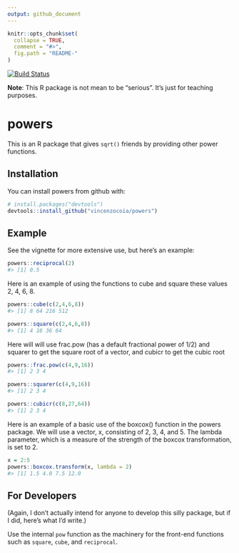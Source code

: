 ```yaml
---
output: github_document
---
```


<!-- README.md is generated from README.Rmd. Please edit that file -->

```r
knitr::opts_chunk$set(
  collapse = TRUE,
  comment = "#>",
  fig.path = "README-"
)
```

[![Build Status](https://travis-ci.org/vincenzocoia/powers.svg?branch=master)](https://travis-ci.org/vincenzocoia/powers)

__Note__: This R package is not mean to be "serious". It's just for teaching purposes. 


# powers

This is an R package that gives `sqrt()` friends by providing other
power functions.

## Installation

You can install powers from github with:

``` r
# install.packages("devtools")
devtools::install_github("vincenzocoia/powers")
```

## Example

See the vignette for more extensive use, but here’s an example:

``` r
powers::reciprocal(2)
#> [1] 0.5
```
Here is an example of using the functions to cube and square these values 2, 4, 6, 8.


```r
powers::cube(c(2,4,6,8))
#> [1] 8 64 216 512
```

```r
powers::square(c(2,4,6,8))
#> [1] 4 16 36 64 
```

Here will will use frac.pow (has a default fractional power of 1/2) and squarer to get the square root of a vector, and cubicr to get the cubic root

```r
powers::frac.pow(c(4,9,16))
#> [1] 2 3 4
```

```r
powers::squarer(c(4,9,16))
#> [1] 2 3 4
```

```r
powers::cubicr(c(8,27,64))
#> [1] 2 3 4
```


Here is an example of a basic use of the boxcox() function in the powers package.  We will use a vector, x, consisting of 2, 3, 4, and 5. The lambda parameter, which is a measure of the strength of the boxcox transformation, is set to 2.

```r
x = 2:5
powers::boxcox.transform(x, lambda = 2)
#> [1] 1.5 4.0 7.5 12.0
```

## For Developers

(Again, I don’t actually intend for anyone to develop this silly
package, but if I did, here’s what I’d write.)

Use the internal `pow` function as the machinery for the front-end
functions such as `square`, `cube`, and `reciprocal`.
